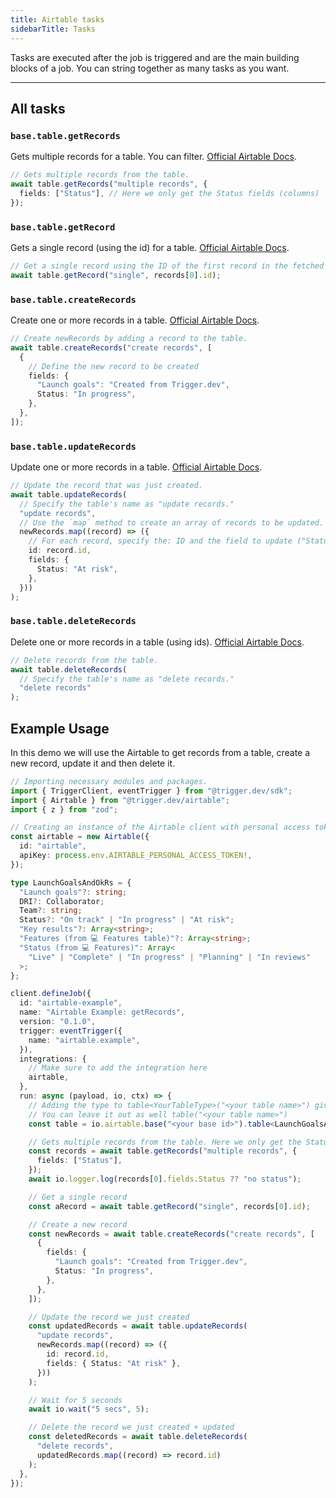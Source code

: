 ```yaml
---
title: Airtable tasks
sidebarTitle: Tasks
---
```


<Snippet file="v2-deprecation-warning.mdx" />

Tasks are executed after the job is triggered and are the main building blocks of a job. You can string together as many tasks as you want.

---

## All tasks

### `base.table.getRecords`

Gets multiple records for a table. You can filter. [Official Airtable Docs](https://airtable.com/developers/web/api/update-multiple-records).

```ts example.ts
// Gets multiple records from the table.
await table.getRecords("multiple records", {
  fields: ["Status"], // Here we only get the Status fields (columns)
});
```

### `base.table.getRecord`

Gets a single record (using the id) for a table. [Official Airtable Docs](https://airtable.com/developers/web/api/get-record).

```ts example.ts
// Get a single record using the ID of the first record in the fetched records.
await table.getRecord("single", records[0].id);
```

### `base.table.createRecords`

Create one or more records in a table. [Official Airtable Docs](https://airtable.com/developers/web/api/create-records).

```ts example.ts
// Create newRecords by adding a record to the table.
await table.createRecords("create records", [
  {
    // Define the new record to be created
    fields: {
      "Launch goals": "Created from Trigger.dev",
      Status: "In progress",
    },
  },
]);
```

### `base.table.updateRecords`

Update one or more records in a table. [Official Airtable Docs](https://airtable.com/developers/web/api/update-record).

```ts example.ts
// Update the record that was just created.
await table.updateRecords(
  // Specify the table's name as "update records."
  "update records",
  // Use the `map` method to create an array of records to be updated.
  newRecords.map((record) => ({
    // For each record, specify the: ID and the field to update ("Status" to "At risk").
    id: record.id,
    fields: {
      Status: "At risk",
    },
  }))
);
```

### `base.table.deleteRecords`

Delete one or more records in a table (using ids). [Official Airtable Docs](https://airtable.com/developers/web/api/delete-record).

```ts example.ts
// Delete records from the table.
await table.deleteRecords(
  // Specify the table's name as "delete records."
  "delete records"
);
```

## Example Usage

In this demo we will use the Airtable to get records from a table, create a new record, update it and then delete it.

```ts
// Importing necessary modules and packages.
import { TriggerClient, eventTrigger } from "@trigger.dev/sdk";
import { Airtable } from "@trigger.dev/airtable";
import { z } from "zod";

// Creating an instance of the Airtable client with personal access token obtained from an environment variable.
const airtable = new Airtable({
  id: "airtable",
  apiKey: process.env.AIRTABLE_PERSONAL_ACCESS_TOKEN!,
});

type LaunchGoalsAndOkRs = {
  "Launch goals"?: string;
  DRI?: Collaborator;
  Team?: string;
  Status?: "On track" | "In progress" | "At risk";
  "Key results"?: Array<string>;
  "Features (from 💻 Features table)"?: Array<string>;
  "Status (from 💻 Features)": Array<
    "Live" | "Complete" | "In progress" | "Planning" | "In reviews"
  >;
};

client.defineJob({
  id: "airtable-example",
  name: "Airtable Example: getRecords",
  version: "0.1.0",
  trigger: eventTrigger({
    name: "airtable.example",
  }),
  integrations: {
    // Make sure to add the integration here
    airtable,
  },
  run: async (payload, io, ctx) => {
    // Adding the type to table<YourTableType>("<your table name>") gives you nice type inference and errors
    // You can leave it out as well table("<your table name>")
    const table = io.airtable.base("<your base id>").table<LaunchGoalsAndOkRs>("<your table name>");

    // Gets multiple records from the table. Here we only get the Status fields (columns)
    const records = await table.getRecords("multiple records", {
      fields: ["Status"],
    });
    await io.logger.log(records[0].fields.Status ?? "no status");

    // Get a single record
    const aRecord = await table.getRecord("single", records[0].id);

    // Create a new record
    const newRecords = await table.createRecords("create records", [
      {
        fields: {
          "Launch goals": "Created from Trigger.dev",
          Status: "In progress",
        },
      },
    ]);

    // Update the record we just created
    const updatedRecords = await table.updateRecords(
      "update records",
      newRecords.map((record) => ({
        id: record.id,
        fields: { Status: "At risk" },
      }))
    );

    // Wait for 5 seconds
    await io.wait("5 secs", 5);

    // Delete the record we just created + updated
    const deletedRecords = await table.deleteRecords(
      "delete records",
      updatedRecords.map((record) => record.id)
    );
  },
});
```


